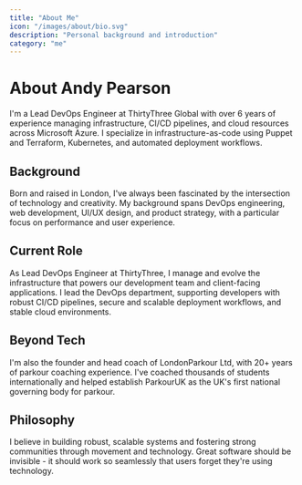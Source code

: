 ```yaml
---
title: "About Me"
icon: "/images/about/bio.svg"
description: "Personal background and introduction"
category: "me"
---
```


# About Andy Pearson

I'm a Lead DevOps Engineer at ThirtyThree Global with over 6 years of experience managing infrastructure, CI/CD pipelines, and cloud resources across Microsoft Azure. I specialize in infrastructure-as-code using Puppet and Terraform, Kubernetes, and automated deployment workflows.

## Background

Born and raised in London, I've always been fascinated by the intersection of technology and creativity. My background spans DevOps engineering, web development, UI/UX design, and product strategy, with a particular focus on performance and user experience.

## Current Role

As Lead DevOps Engineer at ThirtyThree, I manage and evolve the infrastructure that powers our development team and client-facing applications. I lead the DevOps department, supporting developers with robust CI/CD pipelines, secure and scalable deployment workflows, and stable cloud environments.

## Beyond Tech

I'm also the founder and head coach of LondonParkour Ltd, with 20+ years of parkour coaching experience. I've coached thousands of students internationally and helped establish ParkourUK as the UK's first national governing body for parkour.

## Philosophy

I believe in building robust, scalable systems and fostering strong communities through movement and technology. Great software should be invisible - it should work so seamlessly that users forget they're using technology. 